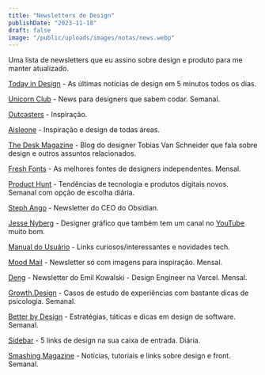 ```yaml
---
title: "Newsletters de Design"
publishDate: "2023-11-18"
draft: false
image: "/public/uploads/images/notas/news.webp"
---
```


Uma lista de newsletters que eu assino sobre design e produto para me manter atualizado.


[Today in Design](https://todayin.design) - As últimas notícias de design em 5 minutos todos os dias.

[Unicorn Club](https://unicornclub.dev) - News para designers que sabem codar. Semanal.

[Outcasters](https://outcasters.xyz) - Inspiração.

[Aisleone](https://digest.aisleone.net) - Inspiração e design de todas áreas.

[The Desk Magazine](https://vanschneider.com/blog) - Blog do designer Tobias Van Schneider que fala sobre design e outros assuntos relacionados.

[Fresh Fonts](https://freshfonts.io) - As melhores fontes de designers independentes. Mensal.

[Product Hunt](https://producthunt.com/newsletters) - Tendências de tecnologia e produtos digitais novos. Semanal com opção de escolha diária.

[Steph Ango](https://stephango.com) - Newsletter do CEO do Obsidian.

[Jesse Nyberg](https://gluesletter.substack.com) - Designer gráfico que também tem um canal no [YouTube](https://www.youtube.com/@JesseNyberg) muito bom.

[Manual do Usuário](https://manualdousuario.net) - Links curiosos/interessantes e novidades tech.

[Mood Mail](http://moodmail.org) - Newsletter só com imagens para inspiração. Mensal.

[Deng](https://emilkowal.ski) - Newsletter do Emil Kowalski - Design Engineer na Vercel. Mensal.

[Growth.Design](https://growth.design) - Casos de estudo de experiências com bastante dicas de psicologia. Semanal.

[Better by Design](https://www.betterbydesign.cc) - Estratégias, táticas e dicas em design de software. Semanal.

[Sidebar](https://sidebar.io) - 5 links de design na sua caixa de entrada. Diária.

[Smashing Magazine](https://smashingmagazine.com) - Notícias, tutoriais e links sobre design e front. Semanal.